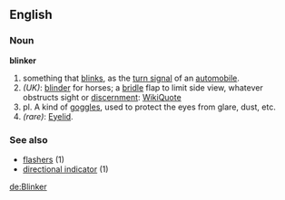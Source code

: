 ==English==

===Noun===
'''blinker'''
# something that [[blink]]s, as the [[turn signal]] of an [[automobile]].
#''(UK)'': [[blinder]] for horses; a [[bridle]] flap to limit side view, whatever obstructs sight or [[discernment]]: [[q:Matthew Green|WikiQuote]]
# pl. A kind of [[goggles]], used to protect the eyes from glare, dust, etc.
#''(rare)'': [[Eyelid]].

===See also===
*[[flashers]] (1)
*[[directional indicator]] (1)

[[de:Blinker]]